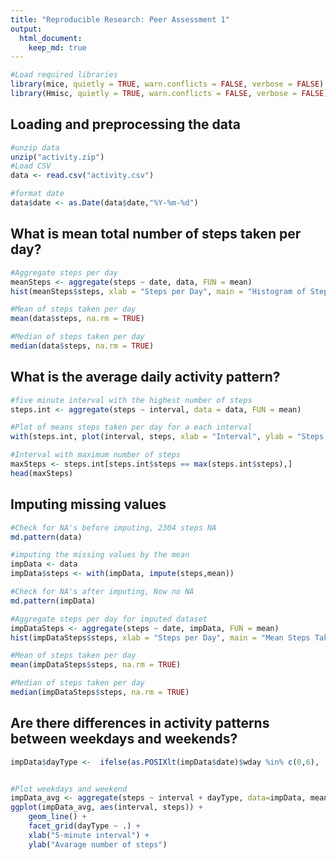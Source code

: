 ```yaml
---
title: "Reproducible Research: Peer Assessment 1"
output: 
  html_document:
    keep_md: true
---
```

```r
#Load required libraries
library(mice, quietly = TRUE, warn.conflicts = FALSE, verbose = FALSE)
library(Hmisc, quietly = TRUE, warn.conflicts = FALSE, verbose = FALSE)
```


## Loading and preprocessing the data

```r
#unzip data
unzip("activity.zip")
#Load CSV
data <- read.csv("activity.csv")

#format date
data$date <- as.Date(data$date,"%Y-%m-%d")

```
## What is mean total number of steps taken per day?
```r
#Aggregate steps per day
meanSteps <- aggregate(steps ~ date, data, FUN = mean)
hist(meanSteps$steps, xlab = "Steps per Day", main = "Histogram of Steps Taken Per Day")

#Mean of steps taken per day
mean(data$steps, na.rm = TRUE)

#Median of steps taken per day
median(data$steps, na.rm = TRUE)
```
## What is the average daily activity pattern?
```r
#five minute interval with the highest number of steps
steps.int <- aggregate(steps ~ interval, data = data, FUN = mean)

#Plot of means steps taken per day for a each interval
with(steps.int, plot(interval, steps, xlab = "Interval", ylab = "Steps Taken", main = "Mean Steps Taken Per Day", type = "l"))

#Interval with maximum number of steps
maxSteps <- steps.int[steps.int$steps == max(steps.int$steps),]
head(maxSteps)

```

## Imputing missing values
```r
#Check for NA's before imputing, 2304 steps NA
md.pattern(data)

#imputing the missing values by the mean
impData <- data
impData$steps <- with(impData, impute(steps,mean))

#Check for NA's after imputing, Now no NA
md.pattern(impData)

#Aggregate steps per day for imputed dataset
impDataSteps <- aggregate(steps ~ date, impData, FUN = mean)
hist(impDataSteps$steps, xlab = "Steps per Day", main = "Mean Steps Taken Per Day")

#Mean of steps taken per day
mean(impDataSteps$steps, na.rm = TRUE)

#Median of steps taken per day
median(impDataSteps$steps, na.rm = TRUE)
```


## Are there differences in activity patterns between weekdays and weekends?
```r

impData$dayType <-  ifelse(as.POSIXlt(impData$date)$wday %in% c(0,6), 'weekend', 'weekday')


#Plot weekdays and weekend
impData_avg <- aggregate(steps ~ interval + dayType, data=impData, mean)
ggplot(impData_avg, aes(interval, steps)) + 
    geom_line() + 
    facet_grid(dayType ~ .) +
    xlab("5-minute interval") + 
    ylab("Avarage number of steps")


```

